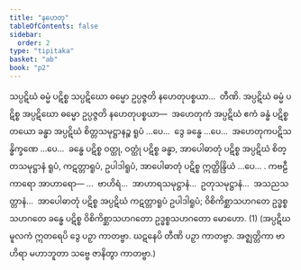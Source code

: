 ```yaml
---
title: "နဟေတု"
tableOfContents: false
sidebar:
  order: 2
type: "tipitaka"
basket: "ab"
book: "p2"
---
```



<DynamicBreadcrumb />

<Division number="60" book="p2" e="ch" v="38" p="25">

<Paragraph number="677" book="p2">
သပ္ပဋိဃံ ဓမ္မံ ပဋိစ္စ သပ္ပဋိဃော ဓမ္မော ဥပ္ပဇ္ဇတိ နဟေတုပစ္စယာ…  တီဏိ.
</Paragraph>

<Paragraph number="678" book="p2">
အပ္ပဋိဃံ ဓမ္မံ ပဋိစ္စ အပ္ပဋိဃော ဓမ္မော ဥပ္ပဇ္ဇတိ နဟေတုပစ္စယာ—  အဟေတုကံ အပ္ပဋိဃံ ဧကံ ခန္ဓံ ပဋိစ္စ တယော ခန္ဓာ အပ္ပဋိဃံ စိတ္တသမုဋ္ဌာနဉ္စ ရူပံ …ပေ…  ဒွေ ခန္ဓေ …ပေ…  အဟေတုကပဋိသန္ဓိက္ခဏေ …ပေ…  ခန္ဓေ ပဋိစ္စ ဝတ္ထု, ဝတ္ထုံ ပဋိစ္စ ခန္ဓာ, အာပေါဓာတုံ ပဋိစ္စ အပ္ပဋိဃံ စိတ္တသမုဋ္ဌာနံ ရူပံ, ကဋတ္တာရူပံ, ဥပါဒါရူပံ, အာပေါဓာတုံ ပဋိစ္စ ဣတ္ထိန္ဒြိယံ …ပေ… . <Emphasis>ကဗဠီကာရော အာဟာရော</Emphasis>— …  ဗာဟိရံ…  အာဟာရသမုဋ္ဌာနံ…  ဥတုသမုဋ္ဌာနံ…  အသညသတ္တာနံ…  အာပေါဓာတုံ ပဋိစ္စ အပ္ပဋိဃံ ကဋတ္တာရူပံ ဥပါဒါရူပံ; ဝိစိကိစ္ဆာသဟဂတေ ဥဒ္ဓစ္စသဟဂတေ ခန္ဓေ ပဋိစ္စ ဝိစိကိစ္ဆာသဟဂတော ဥဒ္ဓစ္စသဟဂတော မောဟော. (1)
</Paragraph>

<Paragraph number="679" book="p2">
(အပ္ပဋိဃမူလကံ ဣတရေပိ ဒွေ ပဉှာ ကာတဗ္ဗာ. ဃဋနေပိ တီဏိ ပဉှာ ကာတဗ္ဗာ. အဇ္ဈတ္တိကာ ဗာဟိရာ မဟာဘူတာ သဗ္ဗေ ဇာနိတွာ ကာတဗ္ဗာ.)
</Paragraph>
</Division>
